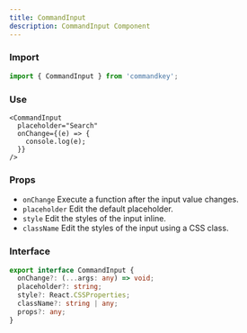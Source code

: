 ```yaml
---
title: CommandInput
description: CommandInput Component
---
```


### Import

```js
import { CommandInput } from 'commandkey';
```

### Use

```tsx
<CommandInput
  placeholder="Search"
  onChange={(e) => {
    console.log(e);
  }}
/>
```

### Props

- `onChange` Execute a function after the input value changes.
- `placeholder` Edit the default placeholder.
- `style` Edit the styles of the input inline.
- `className` Edit the styles of the input using a CSS class.

### Interface

```ts
export interface CommandInput {
  onChange?: (...args: any) => void;
  placeholder?: string;
  style?: React.CSSProperties;
  className?: string | any;
  props?: any;
}
```
